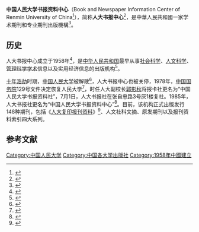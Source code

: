 {{Infobox publisher
| name         = 中国人民大学书报资料中心
| image        = 
| status       = 
| founded      = 1958年
| founder      = 
| successor    = 
| country      = {{PRC}}
| headquarters = [[中华人民共和国|中国]][[北京市|北京市]][[东城区|东城区]][[张自忠路|张自忠路]]3号 
| keypeople    = 
| publications = 
| topics       = 
| genre        = 
| imprints     = 
| revenue      = 
| numemployees = 
| parent       = 
| owner        = [[中国人民大学|中国人民大学]]
| url          = [http://zlzx.ruc.edu.cn/ 人大书报中心]
}}
'''中国人民大学书报资料中心'''（Book and Newspaper Information Center of Renmin University of China<ref>{{cite web|url=https://english.phbs.pku.edu.cn/uploadfile/2020/0506/20200506101926796.pdf|title=Newsletter Number 2, 2020|work=[[Peking_University|Peking University]]|date=2020-05-06|url-status=|archiveurl=https://web.archive.org/web/20200919210625/https://english.phbs.pku.edu.cn/uploadfile/2020/0506/20200506101926796.pdf|archivedate=2020-09-19|accessdate=2020-07-24|dead-url=no}}</ref>），简称'''人大书报中心'''<ref>{{cite book|title=图书馆学, 信息科学, 资料工作|url=https://books.google.com/books?id=apCGAAAAIAAJ|year=1999|publisher=中国人民大学书报资料中心}}</ref>，是中華人民共和國一家学术期刊和专业期刊出版機構<ref>{{cite news |title=人大书报资料中心 |url=http://zlzx.ruc.edu.cn/zxjj2/index.jhtml |accessdate=2021-07-04 |archive-date=2021-07-09 |archive-url=https://web.archive.org/web/20210709182624/http://zlzx.ruc.edu.cn/zxjj2/index.jhtml }}</ref>。

==历史==
人大书报中心成立于1958年<ref name="中国大学出版社协会2007">{{cite book|author=中国大学出版社协会|title=中国大学出版社概览, 1997-2005|url=https://books.google.com/books?id=q9BMAQAAIAAJ|year=2007|publisher=广西师范大学出版社}}</ref>，是[[中华人民共和国|中华人民共和国]]最早从事[[社会科学|社会科学]]、[[人文科学|人文科学]]、[[管理科学|管理科学]][[学术|学术]]信息以及实用经济信息的出版机构<ref name="陈雅芝2006">{{cite book|author=陈雅芝|title=信息检索|url=https://books.google.com/books?id=3zgrHFon2_AC&pg=PA86|year=2006|publisher=清华大学出版社有限公司|isbn=978-7-302-12051-3|pages=86–}}</ref>。

[[十年浩劫|十年浩劫]]时期，[[中国人民大学|中国人民大学]]被解散<ref name="矫培民2018">{{cite book|author=矫培民|title=我的成功比常人晚|url=https://books.google.com/books?id=FlhKDwAAQBAJ&pg=PT69|date=2018-02-04|publisher=清华大学出版社|isbn=978-7-302-44859-4|pages=69–}}</ref>，人大书报中心也被关停，1978年，[[中国国务院|中国国务院]]129号文件决定恢复人民大学<ref>{{cite book|title=中囯人民大学年鉴|url=https://books.google.com/books?id=ltlKAQAAIAAJ|year=2004|publisher=中囯人民大学出版社}}</ref>，时任人大副校长[[郭影秋|郭影秋]]将报卡社更名为“中国人民大学书报资料社”，7月1日，人大书报社在张自忠路3号灰1楼复社。1985年，人大书报社更名为“中国人民大学书报资料中心”<ref>{{cite web|url=http://zlzx.ruc.edu.cn/zxfzs.jhtml|title=人大书报资料中心历史沿革|work=中国人民大学书报资料中心|accessdate=2020年7月24日|url-status=|archiveurl=https://web.archive.org/web/20220331043045/http://zlzx.ruc.edu.cn/zxfzs.jhtml|archivedate=2022年3月31日}}</ref>。目前，该机构正式出版发行148种期刊，包括《[[人大复印报刊资料|人大复印报刊资料]]》<ref name="时雪峰2004">{{cite book|author=时雪峰|title=科技文献信息检索与利用|url=https://books.google.com/books?id=rVve0Qvnb3gC&pg=PA91|year=2004|publisher=清华大学出版社有限公司|isbn=978-7-81082-421-7|pages=91–}}</ref>、人文社科文摘、原发期刊以及报刊资料索引四大系列。

== 参考文献 ==
{{Reflist}}

{{中国人民大学}}
[[Category:中国人民大学|Category:中国人民大学]]
[[Category:中国各大学出版社|Category:中国各大学出版社]]
[[Category:1958年中國建立|Category:1958年中國建立]]